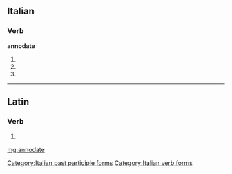 ==Italian==

===Verb===
'''annodate'''

# {{form of|[[second-person|Second-person]] [[plural]] [[present tense]]|annodare|lang=Italian}}
# {{conjugation of|annodare||2|p|imp|lang=it}}
# {{form of|[[feminine|Feminine]] plural|annodato}}

[[Category:Italian past participle forms]]
[[Category:Italian verb forms]]

----

==Latin==

===Verb===
{{la-verb-form|annōdāte}}

# {{conjugation of|annodo|annōdō|1|p|pres|act|imp|lang=la}}

[[mg:annodate]]